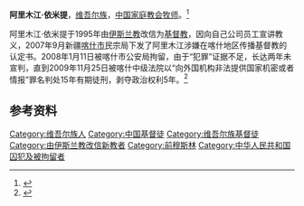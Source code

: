 '''阿里木江·依米提'''，[[维吾尔族|维吾尔族]]，[[中国家庭教会|中国家庭教会]][[牧师|牧师]]。<ref name='CA profile'>{{cite web | url = http://www.chinaaid.org/downloads/sb_chinaaid/AlimujiangYimitiProfile.pdf | title = Profile of Alimujiang Yimiti | accessdate = 2010-05-26 | format = PDF | publisher = China Aid }}{{dead link|date=十一月 2017 |bot=InternetArchiveBot }}</ref>

阿里木江·依米提于1995年由[[伊斯兰教|伊斯兰教]]改信为[[基督教|基督教]]，因向自己公司员工宣讲教义，2007年9月新疆[[喀什市|喀什市]]民宗局下发了阿里木江涉嫌在喀什地区传播基督教的认定书。2008年1月11日被喀什市公安局拘留，由于“犯罪”证据不足，长达两年未宣判，直到2009年11月25日被喀什中级法院以“向外国机构非法提供国家机密或者情报”罪名判处15年有期徒刑，剥夺政治权利5年。<ref>{{cite web|title=中国（含西藏、香港和澳门）2014年国际宗教自由报告|url=http://chinese.usembassy-china.org.cn/irf2014.html|publisher=美国大使馆}}{{dead link|date=2018年5月 |bot=InternetArchiveBot |fix-attempted=yes }}</ref>

==参考资料==
{{reflist}}

{{中國人物小作品}}
[[Category:维吾尔族人|Category:维吾尔族人]]
[[Category:中国基督徒|Category:中国基督徒]]
[[Category:维吾尔族基督徒|Category:维吾尔族基督徒]]
[[Category:由伊斯兰教改信新教者|Category:由伊斯兰教改信新教者]]
[[Category:前穆斯林|Category:前穆斯林]]
[[Category:中华人民共和国囚犯及被拘留者|Category:中华人民共和国囚犯及被拘留者]]